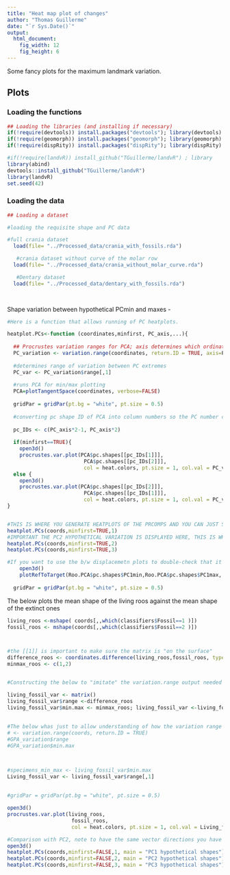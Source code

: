 ```yaml
---
title: "Heat map plot of changes"
author: "Thomas Guillerme"
date: "`r Sys.Date()`"
output:
  html_document:
    fig_width: 12
    fig_height: 6
---
```


Some fancy plots for the maximum landmark variation.

## Plots 

### Loading the functions

```r
## Loading the libraries (and installing if necessary)
if(!require(devtools)) install.packages("devtools"); library(devtools)
if(!require(geomorph)) install.packages("geomorph"); library(geomorph)
if(!require(dispRity)) install.packages("dispRity"); library(dispRity)

#if(!require(landvR)) install_github("TGuillerme/landvR") ; library
library(abind)
devtools::install_github("TGuillerme/landvR")
library(landvR)
set.seed(42)
```


### Loading the data

```r
## Loading a dataset

#loading the requisite shape and PC data

#full crania dataset
  load(file= "../Processed_data/crania_with_fossils.rda") 

   #crania dataset without curve of the molar row
  load(file= "../Processed_data/crania_without_molar_curve.rda")

   #Dentary dataset
  load(file= "../Processed_data/dentary_with_fossils.rda")

  
```


Shape variation between hypothetical PCmin and maxes - 

```r

#Here is a function that allows running of PC heatplots. 

heatplot.PCs<-function (coordinates,minfirst, PC_axis,...){
  
  ## Procrustes variation ranges for PCA; axis determines which ordination axis to use
  PC_variation <- variation.range(coordinates, return.ID = TRUE, axis=PC_axis, ordination=TRUE)
  
  #determines range of variation between PC extremes
  PC_var <- PC_variation$range[,1]
  
  #runs PCA for min/max plotting
  PCA=plotTangentSpace(coordinates, verbose=FALSE)
  
  gridPar = gridPar(pt.bg = "white", pt.size = 0.5)
  
  #converting pc shape ID of PCA into column numbers so the PC number can be chosen (e.g. PC6min is PCA$pc.shapes[[11]])
  
  pc_IDs <- c(PC_axis*2-1, PC_axis*2)
  
  if(minfirst==TRUE){
    open3d()
    procrustes.var.plot(PCA$pc.shapes[[pc_IDs[1]]],
                         PCA$pc.shapes[[pc_IDs[2]]],
                         col = heat.colors, pt.size = 1, col.val = PC_var,...)}
  else {
    open3d()
    procrustes.var.plot(PCA$pc.shapes[[pc_IDs[2]]],
                         PCA$pc.shapes[[pc_IDs[1]]],
                         col = heat.colors, pt.size = 1, col.val = PC_var, ...)}
}


#THIS IS WHERE YOU GENERATE HEATPLOTS OF THE PRCOMPS AND YOU CAN JUST SAVE SCREENSHOTS
heatplot.PCs(coords,minfirst=TRUE,1)
#IMPORTANT THE PC2 HYPOTHETICAL VARIATION IS DISPLAYED HERE, THIS IS WHAT SEPARATES LIVING AND FOSSIL SPECIES
heatplot.PCs(coords,minfirst=TRUE,2)
heatplot.PCs(coords,minfirst=TRUE,3)

#If you want to use the b/w displacemetn plots to double-check that it worked:
    open3d()
    plotRefToTarget(Roo.PCA$pc.shapes$PC1min,Roo.PCA$pc.shapes$PC1max, method="vector")
  
  gridPar = gridPar(pt.bg = "white", pt.size = 0.5)

```

The below plots the mean shape of the living roos against the mean shape of the extinct ones
```r

living_roos <-mshape( coords[,,which(classifiers$Fossil==1 )])
fossil_roos <- mshape(coords[,,which(classifiers$Fossil==2 )])  



#the [[1]] is important to make sure the matrix is "on the surface"
difference_roos <- coordinates.difference(living_roos,fossil_roos, type = "spherical")[[1]]
minmax_roos <- c(1,2)


#Constructing the below to "imitate" the variation.range output needed for the heat plot colours

living_fossil_var <- matrix()
living_fossil_var$range <-difference_roos
living_fossil_var$min.max <- minmax_roos; living_fossil_var <-living_fossil_var [-1]
  
  
#The below whas just to allow understanding of how the variation range output neds to look like
# <- variation.range(coords, return.ID = TRUE)
#GPA_variation$range
#GPA_variation$min.max



#specimens_min_max <- living_fossil_var$min.max
Living_fossil_var <- living_fossil_var$range[,1]
  
  
#gridPar = gridPar(pt.bg = "white", pt.size = 0.5)

open3d()
procrustes.var.plot(living_roos,
                     fossil_roos,
                     col = heat.colors, pt.size = 1, col.val = Living_fossil_var, main = "Mean shapes living vs. extinct")

#Comparison with PC2, note to have the same vector directions you have to ask for the maximum PC2 score configuration to be listed as the reference (i.e. "minfirst=FALSE")
open3d()
heatplot.PCs(coords,minfirst=FALSE,1, main = "PC1 hypothetical shapes")
heatplot.PCs(coords,minfirst=FALSE,2, main = "PC2 hypothetical shapes")
heatplot.PCs(coords,minfirst=FALSE,3, main = "PC3 hypothetical shapes")


```